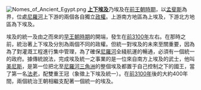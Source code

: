 [[File:Nomes_of_Ancient_Egypt.png|thumb]]
'''[[上下埃及|上下埃及]]'''乃埃及在[[前王朝時期|前王朝時期]]，以[[孟斐斯_(埃及)|孟斐斯]]為界，位處[[尼羅河|尼羅河]]上下游的兩個各自獨立[[政權|政權]]。上游南方地區為上埃及，下游北方地區為下埃及。

埃及的統一及由之而來的[[早王朝時期|早王朝時期]]的開端，發生在[[前31世紀|前3100年]]左右。在那時之前，統治著上下埃及分別為兩個不同的政權。但統一對埃及的未來至關重要，因為為了對灌溉工程進行集中管理，為了確保[[尼羅河|尼羅河]]全綫航運的暢通，必須有一個統一的政府。據傳統說法，完成埃及統一之事業的是一位來自南方上埃及的武士，他叫[[美尼斯|美尼斯]]，是第一位把北至[[尼羅河三角洲|尼羅河三角洲]]的整個埃及都置于自己控制之下的國王，當了第一名[[法老|法老]]，配雙重王冠（象徵上下埃及統一）。在[[前31世紀|前3100年]]後的大約400年間，兩個統治王朝相繼支配著一個統一的埃及。